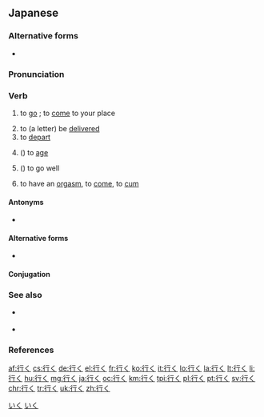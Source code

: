 ==Japanese==
{{ja-kanjitab|ゆ|sort=ゆく|yomi=kun}}
{{ja-kanjitab|い|sort=いく|yomi=kun}}

===Alternative forms===
* {{sense|to orgasm}} {{ja-r|イく}}

===Pronunciation===
{{ja-pron|いく|acc=0|acc_ref=SMK2}}
{{ja-pron|ゆく|acc=0|acc_ref=SMK2}}

===Verb===
{{ja-verb|type=1|いく|ゆく|tr=intrans}}

# to [[go]] ; to [[come]] to your place
#: {{ja-usex|彼は京都に'''行って'''いたようだ。|^かれ は ^きょうと に '''いって''' いた よう だ。|He seems to have '''been''' to Kyoto.}}
#: {{ja-usex|泳ぎに'''行って'''もいい？|およぎ に '''いって''' も い.い？|May I '''go''' swimming?}}
#: {{ja-usex|今'''行く'''よ！|いま '''いく''' よ！|I'm coming!}}
# to (a letter) be [[deliver|delivered]]
# to [[depart]]
#: {{ja-usex|'''ゆく'''年くる年。|'''ゆく''' とし くる とし。|A year departing and a year coming.}}
# ({{lang|ja|年が行く}}) to [[age]]
#: {{ja-usex|彼は年が'''行って'''いる。|かれ は とし が '''いって''' いる。|He is '''old'''.}}
# ({{lang|ja|うまく行く}}) to go well
#: {{ja-usex|そう毎度物事はうまく'''行かない'''。|そう まいど ものごと は うまく '''いかない'''。|Not every time do things '''go''' well.}}
# {{lb|ja|slang}} to have an [[orgasm]], to [[come]], to [[cum]]

{{attention|ja|seems to be missing the sense as in 先を行く, 街を行く}}

====Antonyms====
* {{sense|to come}} {{ja-r|来る|くる}}

====Alternative forms====
* {{l|ja|往く}}

====Conjugation====
{{ja-verbconj|行く|行か|いか<br>ゆか|ika<br>yuka|行き|いき<br>ゆき|iki<br>yuki|行く|いく<br>ゆく|iku<br>yuku|行く|いく<br>ゆく|iku<br>yuku|行け|いけ<br>ゆけ|ike<br>yuke|行け|いけ<br>ゆけ|ike<br>yuke|行かれる|いかれる<br>ゆかれる|ikareru<br>yukareru|行かせる<br><br>行かす|いかせる<br>ゆかせる<br>いかす<br>ゆかす|ikaseru<br>yukaseru<br>ikasu<br>yukasu|行ける|いける<br>ゆける|ikeru<br>yukeru|[[行こう]]|いこう<br>ゆこう|ikō<br>yukō|[[行かない]]|いかない<br>ゆかない|ikanai<br>yukanai|行かず|いかず<br>ゆかず|ikazu<br>yukazu|行きます|いきます<br>ゆきます|ikimasu<br>yukimasu|[[行った]]|いった|itta|行って|いって|itte|行けば|いけば<br>ゆけば|ikeba<br>yukeba}}

===See also===
* {{ja-r|いらっしゃる}} {{qualifier|honorific}}
* {{ja-r|参る|まいる}} {{qualifier|humble}}

===References===
<references/>

[[Category:Japanese basic words|いく]]

[[Category:ja:Sex|いく]]

[[af:行く]]
[[cs:行く]]
[[de:行く]]
[[el:行く]]
[[fr:行く]]
[[ko:行く]]
[[it:行く]]
[[lo:行く]]
[[la:行く]]
[[lt:行く]]
[[li:行く]]
[[hu:行く]]
[[mg:行く]]
[[ja:行く]]
[[oc:行く]]
[[km:行く]]
[[tpi:行く]]
[[pl:行く]]
[[pt:行く]]
[[sv:行く]]
[[chr:行く]]
[[tr:行く]]
[[uk:行く]]
[[zh:行く]]